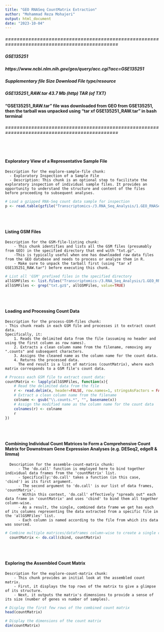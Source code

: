 ```yaml
---
title: "GEO RNASeq CountMatrix Extraction"
author: "Mohammad Reza Mohajeri"
output: html_document
date: "2023-10-04"
---
```



##### ============================================================================================
##### GSE135251
##### https://www.ncbi.nlm.nih.gov/geo/query/acc.cgi?acc=GSE135251
##### Supplementary file       Size        Download        File type/resource
##### GSE135251_RAW.tar        43.7 Mb       (http)        TAR (of TXT)
#### "GSE135251_RAW.tar" file was downloaded from GEO from GSE135251, then the tarball was unpacked using "tar xf GSE135251_RAW.tar" in bash terminal
##### ============================================================================================
<br>
<br>

#### Exploratory View of a Representative Sample File

    Description for the explore-sample-file chunk: 
      - Exploratory Inspection of a Sample File
      - Description: This chunk is an optional step to facilitate the exploratory inspection of individual sample files. It provides an opportunity to understand the structure and content of the files before proceeding to subsequent analyses.
```r
# Load a gzipped RNA-Seq count data sample for inspection
p <- read.table(gzfile("Transcriptomics-/3.RNA_Seq_Analysis/1.GEO_RNASeq_CountMatrix_Extraction/Data/GSM3998274_245-Ann-Daly_S13.counts.txt.gz"), sep="\t", header = TRUE, row.names = 1)

```
<br>
<br>

#### Listing GSM Files

    Description for the GSM-file-listing chunk: 
        - This chunk identifies and lists all the GSM files (presumably from GEO) in the specified directory that end with "txt.gz". 
        -This is typically useful when one has downloaded raw data files from the GEO database and needs to process or analyze them in R. 
        - Make sure to unpack the tarball first (using "tar xf GSE135251_RAW.tar") before executing this chunk. 
```r

# List all 'GSM' prefixed files in the specified directory
allGSMFiles <- list.files("Transcriptomics-/3.RNA_Seq_Analysis/1.GEO_RNASeq_CountMatrix_Extraction/Data/", pattern="^GSM", full.names=TRUE)
allGSMFiles <- grep("txt.gz$", allGSMFiles, value=TRUE)

```
<br>
<br>

#### Loading and Processing Count Data

    Description for the process-GSM-files chunk: 
    - This chunk reads in each GSM file and processes it to extract count data. 
    Specifically, it:
        1. Reads the delimited data from the file (assuming no header and using the first column as row names).
        2. Extracts a clean column name from the filename, removing any ".counts" and subsequent characters.
        3. Assigns the cleaned name as the column name for the count data.
        4. Returns the processed data.
          The end result is a list of matrices (countMatrix), where each matrix corresponds to a GSM file's count data.
```r
# Process each GSM file to extract count data:
countMatrix <- lapply(allGSMFiles, function(x){
    # Read the delimited data from the file
    r <- read.delim(x, header=FALSE, row.names=1, stringsAsFactors = FALSE)
    # Extract a clean column name from the filename
    colname <- gsub("\\.counts.*", "", basename(x))
    # Assign the modified name as the column name for the count data
    colnames(r) <- colname
    r
})
```
<br>
<br>

#### Combining Individual Count Matrices to Form a Comprehensive Count Matrix for Downstream Gene Expression Analyses (e.g. DESeq2, edgeR & limma)

      Description for the assemble-count-matrix chunk: 
          - The 'do.call' function is employed here to bind together individual data frames from the 'countMatrix' list. 
          - Specifically:'do.call' takes a function (in this case, 'cbind') as its first argument.
          - The second argument to 'do.call' is our list of data frames, 'countMatrix'. 
          - Within this context, 'do.call' effectively "spreads out" each data frame in 'countMatrix' and uses 'cbind' to bind them all together column-wise.
          - As a result, the single, combined data frame we get has each of its columns representing the data extracted from a specific file in the 'allGSMFiles' list. 
          - Each column is named according to the file from which its data was sourced.
```r

# Combine multiple matrices/dataframes column-wise to create a single count matrix
  countMatrix <- do.call(cbind, countMatrix)

```

<br>
<br>

#### Exploring the Assembled Count Matrix

    Description for the explore-count-matrix chunk: 
        - This chunk provides an initial look at the assembled count matrix.
        - First, it displays the top rows of the matrix to give a glimpse of its structure.
        - Next, it outputs the matrix's dimensions to provide a sense of its size (number of genes vs number of samples). 
```r
# Display the first few rows of the combined count matrix
head(countMatrix)

# Display the dimensions of the count matrix
dim(countMatrix)
```


  
  
 

    
 
  